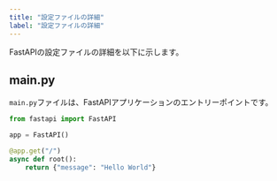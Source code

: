 ```yaml
---
title: "設定ファイルの詳細"
label: "設定ファイルの詳細"
---
```


FastAPIの設定ファイルの詳細を以下に示します。

## main.py

`main.py`ファイルは、FastAPIアプリケーションのエントリーポイントです。

```python
from fastapi import FastAPI

app = FastAPI()

@app.get("/")
async def root():
    return {"message": "Hello World"}
```
